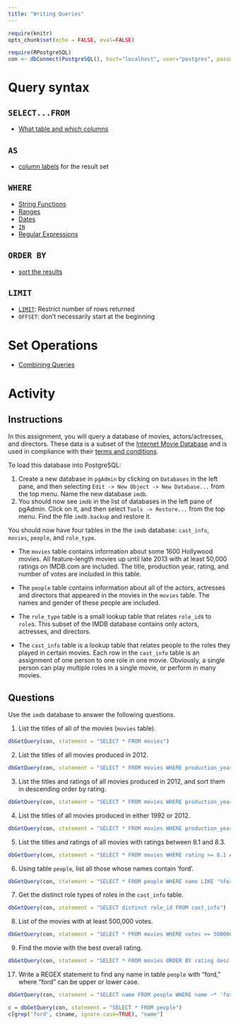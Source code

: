 ```yaml
---
title: "Writing Queries"
---
```



```r
require(knitr)
opts_chunk$set(echo = FALSE, eval=FALSE)
```

```r
require(RPostgreSQL)
con <- dbConnect(PostgreSQL(), host="localhost", user="postgres", password="postgres", dbname="imdb")
```

# Query syntax

## `SELECT...FROM`

- [What table and which columns](http://www.postgresql.org/docs/9.4/static/queries.html)

## `AS`
  
- [column labels](http://www.postgresql.org/docs/9.4/static/queries-select-lists.html#QUERIES-COLUMN-LABELS) for the result set  
  
## `WHERE`

- [String Functions](http://www.postgresql.org/docs/9.4/static/functions-string.html)
- [Ranges](http://www.postgresql.org/docs/9.4/static/functions-range.html)
- [Dates](http://www.postgresql.org/docs/9.4/static/functions-datetime.html)
- [`IN`](http://www.postgresql.org/docs/9.4/static/functions-comparisons.html)
- [Regular Expressions](http://www.postgresql.org/docs/9.4/static/functions-matching.html)

## `ORDER BY`

- [sort the results](http://www.postgresql.org/docs/9.4/static/queries-order.html)
   
## `LIMIT`

- [`LIMIT`](http://www.postgresql.org/docs/9.4/static/queries-limit.html): Restrict number of rows returned
- `OFFSET`: don't necessarily start at the beginning

# Set Operations

- [Combining Queries](http://www.postgresql.org/docs/9.4/static/queries-union.html)

# Activity

## Instructions

In this assignment, you will query a database of movies, actors/actresses, and directors. These data is a subset of the [Internet Movie Database](http://www.imdb.com) and is used in compliance with their [terms and conditions](http://www.imdb.com/conditions). 

To load this database into PostgreSQL:

#. Create a new database in `pgAdmin` by clicking on `Databases` in the left pane, and then selecting `Edit -> New Object -> New Database...` from the top menu. Name the new database `imdb`. 
#. You should now see `imdb` in the list of databases in the left pane of pgAdmin. Click on it, and then select `Tools -> Restore...` from the top menu. Find the file `imdb.backup` and restore it. 

You should now have four tables in the the `imdb` database: `cast_info`, `movies`, `people`, and `role_type`. 

* The `movies` table contains information about some 1600 Hollywood movies. All feature-length movies up until late 2013 with at least 50,000 ratings on IMDB.com are included. The title, production year, rating, and number of votes are included in this table. 

* The `people` table contains information about all of the actors, actresses and directors that appeared in the movies in the `movies` table. The names and gender of these people are included. 

* The `role_type` table is a small lookup table that relates `role_id`s to `role`s. This subset of the IMDB database contains only actors, actresses, and directors. 

* The `cast_info` table is a lookup table that relates people to the roles they played in certain movies. Each row in the `cast_info` table is an assignment of one person to one role in one movie. Obviously, a single person can play multiple roles in a single movie, or perform in many movies. 

## Questions

Use the `imdb` database to answer the following questions. 

1.  List the titles of all of the movies (`movies` table).

```r
dbGetQuery(con, statement = "SELECT * FROM movies")
```

2. List the titles of all movies produced in 2012.

```r
dbGetQuery(con, statement = "SELECT * FROM movies WHERE production_year = 2012")
```

3. List the titles and ratings of all movies produced in 2012, and sort them in descending order by rating.

```r
dbGetQuery(con, statement = "SELECT * FROM movies WHERE production_year = 2012 ORDER BY rating desc")
```

4. List the titles of all movies produced in either 1992 or 2012.

```r
dbGetQuery(con, statement = "SELECT * FROM movies WHERE production_year IN (1992, 2012)")
```

5. List the titles and ratings of all movies with ratings between 8.1 and 8.3. 

```r
dbGetQuery(con, statement = "SELECT * FROM movies WHERE rating >= 8.1 AND rating <= 8.3")
```

6. Using table `people`, list all those whose names contain 'ford'.

```r
dbGetQuery(con, statement = "SELECT * FROM people WHERE name LIKE '%ford%'")
```

7. Get the distinct role types of roles in the `cast_info` table.

```r
dbGetQuery(con, statement = "SELECT distinct role_id FROM cast_info")
```

8. List of the movies with at least 500,000 votes. 

```r
dbGetQuery(con, statement = "SELECT * FROM movies WHERE votes >= 500000")
```

9. Find the movie with the best overall rating.

```r
dbGetQuery(con, statement = "SELECT * FROM movies ORDER BY rating desc LIMIT 1")
```

17. Write a REGEX statement to find any name in table `people` with "ford," where "ford" can be upper or lower case.

```r
dbGetQuery(con, statement = "SELECT name FROM people WHERE name ~* 'ford'")
```

```r
c = dbGetQuery(con, statement = "SELECT * FROM people")
c[grep('ford', c$name, ignore.case=TRUE), "name"]
```

